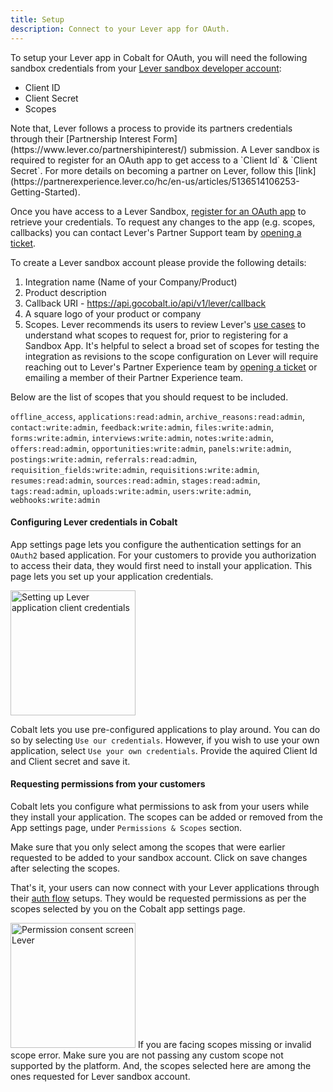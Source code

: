 ```yaml
---
title: Setup
description: Connect to your Lever app for OAuth.
---
```


To setup your Lever app in Cobalt for OAuth, you will need the following sandbox credentials from your [Lever sandbox developer account](https://hire.sandbox.lever.co/settings/integrations?tab=oauth):
- Client ID
- Client Secret
- Scopes

<Info>
Note that, Lever follows a process to provide its partners credentials through their [Partnership Interest Form](https://www.lever.co/partnershipinterest/) submission. A Lever sandbox is required to register for an OAuth app to get access to a `Client Id` & `Client Secret`.
For more details on becoming a partner on Lever, follow this [link](https://partnerexperience.lever.co/hc/en-us/articles/5136514106253-Getting-Started).
</Info>

Once you have access to a Lever Sandbox, [register for an OAuth app](https://hello.lever.co/api/mailings/click/PMRHK4TMEI5CE2DUORYHGORPF5UGS4TFFZZWC3TEMJXXQLTMMV3GK4ROMNXS643FOR2GS3THOMXWS3TUMVTXEYLUNFXW44Z7ORQWEPLPMF2XI2BCFQRHMZLSONUW63RCHIRDIIRMEJUWIIR2EIYTEMBSGUZTIIRMEJXXEZZCHIRGKMBRGU4TGMJUFUZDMZRZFU2DCOLCFVRDCOBQFUZDMYJWMMZWEYZRMVRGKIRMEJZWSZZCHIRHS5SGGQ3WC2DBNZLFCX2ROVCTCWTFMNEVSZ3KKZLUCSCTJVMC2WKLJRHU2T3XJFDGUURYHURH2===) 
to retrieve your credentials. To request any changes to the app (e.g. scopes, callbacks) you can contact Lever's Partner Support team by [opening a ticket](https://hello.lever.co/api/mailings/click/PMRHK4TMEI5CE2DUORYHGORPF5YGC4TUNZSXEZLYOBSXE2LFNZRWKLTMMV3GK4ROMNXS62DDF5SW4LLVOMXXEZLROVSXG5DTF5XGK5ZCFQRHMZLSONUW63RCHIRDIIRMEJUWIIR2EIYTEMBSGUZTIIRMEJXXEZZCHIRGKMBRGU4TGMJUFUZDMZRZFU2DCOLCFVRDCOBQFUZDMYJWMMZWEYZRMVRGKIRMEJZWSZZCHIRE42CDFUZXKRKCNZKGIYSUL4ZTGR22HBMXKUBSJ5UG4NCFPBKDS4JXFVSGUYJWGNSTQ4RUHURH2===). 

To create a Lever sandbox account please provide the following details:

1. Integration name (Name of your Company/Product)
2. Product description
3. Callback URI - https://api.gocobalt.io/api/v1/lever/callback
4. A square logo of your product or company
5. Scopes. Lever recommends its users to review Lever's [use cases](https://hire.sandbox.lever.co/developer/usecases) to understand what scopes to request for,
prior to registering for a Sandbox App. It's helpful to select a broad set of scopes for testing the integration as revisions to the scope configuration on Lever will require reaching out to Lever's Partner Experience team by [opening a ticket](https://partnerexperience.lever.co/hc/en-us/requests/new) or 
emailing a member of their Partner Experience team.

Below are the list of scopes that you should request to be included.

`offline_access`, `applications:read:admin`, `archive_reasons:read:admin`, `contact:write:admin`, `feedback:write:admin`, `files:write:admin`, `forms:write:admin`,
`interviews:write:admin`, `notes:write:admin`, `offers:read:admin`, `opportunities:write:admin`, `panels:write:admin`, `postings:write:admin`, `referrals:read:admin`,
`requisition_fields:write:admin`, `requisitions:write:admin`, `resumes:read:admin`, `sources:read:admin`, `stages:read:admin`, `tags:read:admin`, `uploads:write:admin`,
`users:write:admin`, `webhooks:write:admin`


#### Configuring Lever credentials in Cobalt

App settings page lets you configure the authentication settings for an `OAuth2` based application. For your customers to provide you authorization to access their data,
they would first need to install your application. This page lets you set up your application credentials.

<img height="200" src="/images/Lever/lever-cobalt.png" alt="Setting up Lever application client credentials"/>

Cobalt lets you use pre-configured applications to play around. You can do so by selecting `Use our credentials`. However, if you wish to use your own application,
select `Use your own credentials`. Provide the aquired Client Id and Client secret and save it.

#### Requesting permissions from your customers
Cobalt lets you configure what permissions to ask from your users while they install your application. The scopes can be added or removed from the App settings page, under `Permissions & Scopes`
section. 

Make sure that you only select among the scopes that were earlier requested to be added to your sandbox account. Click on save changes after selecting the scopes.

That's it, your users can now connect with your Lever applications through their [auth flow](https://docs.gocobalt.io/concepts/auth-flows) setups. They would be requested permissions as per the scopes selected
by you on the Cobalt app settings page.

<img height="200" src="/images/Lever/lever-permission.png" alt="Permission consent screen Lever"/>

<Warning>
If you are facing scopes missing or invalid scope error. Make sure you are not passing any custom scope not supported by the platform. And, the scopes selected here are
among the ones requested for Lever sandbox account.
</Warning>